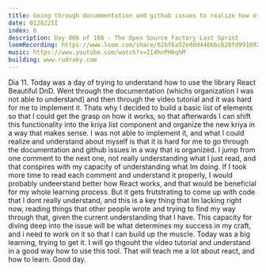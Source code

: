 ```yaml
---
title: Going through docummentation and github issues to realize how other people work, and how I face problems.
date: 012022II
index: 6
description: Day 006 of 108 - The Open Source Factory Last Sprint
loomRecording: https://www.loom.com/share/62bf6a52eddd4466bc628fd991092eb0
music: https://www.youtube.com/watch?v=II4hnPH6qhM
building: www.rudraky.com
---
```


Dia 11. Today was a day of trying to understand how to use the library React Beautiful DnD. Went through the documentation (whichs organization I was not able to understand) and then through the video tutorial and it was hard for me to implement it. Thats why I decided to build a basic list of elements so that I could get the grasp on how it works, so that afterwards I can shift this functionality into the kriya list component and organize the new kriya in a way that makes sense. I was not able to implement it, and what I could realize and understand about myself is that it is hard for me to go through the documentation and github issues in a way that is organized. I jump from one comment to the next one, not really understanding what I just read, and that conspires with my capacity of understanding what Im doing. If I took more time to read each comment and understand it properly, I would probably undeerstand better how React works, and that would be beneficial for my whole learning process. But it gets frutstrating to come up with code that I dont really understand, and this is a key thing that Im lacking right now, reading things that other people wrote and trying to find my way through that, given the current understanding that I have. This capacity for diving deep into the issue will be what determines my success in my craft, and i need to work on it so that I can build up the muscle. Today was a big learning, trying to get it. I will go thgouht the video tutorial and understand in a good way how to use this tool. That will teach me a lot about react, and how to learn. Good day.
